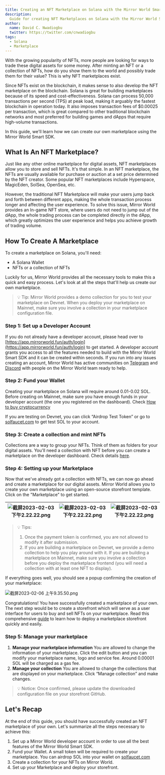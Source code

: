 ```yaml
---
title: Creating an NFT Marketplace on Solana with the Mirror World Smart SDK
description:
  Guide for creating NFT Marketplaces on Solana with the Mirror World Smart SDK
author:
  name: David C. Nwadiogbu
  twitter: https://twitter.com/cnwadiogbu
tags:
  - Solana
  - Marketplace
---
```


With the growing popularity of NFTs, more people are looking for ways to trade
these digital assets for some money. After minting an NFT or a collection of
NFTs, how do you show them to the world and possibly trade them for their value?
This is why NFT marketplaces exist.

Since NFTs exist on the blockchain, it makes sense to also develop the NFT
marketplace on the blockchain. Solana is great for building marketplaces because
of its speed and cost-effectiveness. Solana can process 50,000 transactions per
second (TPS) at peak load, making it arguably the fastest blockchain in
operation today. It also imposes transaction fees of $0.00025 per transaction,
which is great compared to other traditional blockchain networks and most
preferred for building games and dApps that require high-volume transactions.

In this guide, we'll learn how we can create our own marketplace using the
Mirror World Smart SDK.

## What Is An NFT Marketplace?

Just like any other online marketplace for digital assets, NFT marketplaces
allow you to store and sell NFTs. It's that simple. In an NFT marketplace, the
NFTs are usually available for purchase or auction at a set price determined by
the NFT creator. Some popular NFT marketplaces include Hyperspace, MagicEden,
SolSea, OpenSea, etc.

However, the traditional NFT Marketplace will make your users jump back and
forth between different apps, making the whole transaction process longer and
affecting the user experience. To solve this issue, Mirror World provides an
In-game NFT store, where users do not need to jump out of the dApp, the whole
trading process can be completed directly in the dApp, which greatly optimizes
the user experience and helps you achieve growth of trading volume.

## How To Create A Marketplace

To create a marketplace on Solana, you'll need:

- A Solana Wallet
- NFTs or a collection of NFTs

Luckily for us, Mirror World provides all the necessary tools to make this a
quick and easy process. Let's look at all the steps that'll help us create our
own marketplace.

> 💡 Tip: Mirror World provides a demo collection for you to test your
> marketplace on Devnet. When you deploy your marketplace on Mainnet, make sure
> you involve a collection in your marketplace configuration file.

### Step 1: Set up a Developer Account

If you do not already have a developer account, please head over to
[https://app.mirrorworld.fun/auth/login](https://app.mirrorworld.fun/auth/login)
to get started. A developer account grants you access to all the features needed
to build with the Mirror World Smart SDK and it can be created within seconds.
If you run into any issues creating an account, Mirror World has active
communities on [Telegram](https://mirrorworld.fun/telegram) and
[Discord](https://mirrorworld.fun/discord) with people on the Mirror World team
ready to help.

### Step 2: Fund your Wallet

Creating your marketplace on Solana will require around 0.01-0.02 SOL. Before
creating on Mainnet, make sure you have enough funds in your developer account
(the one you registered on the dashboard). Check
[How to buy cryptocurrency](https://docs.mirrorworld.fun/guides/how-to-buy-cryptocurrency)

If you are testing on Devnet, you can click “Airdrop Test Token” or go to
[solfaucet.com](https://solfaucet.com/) to get test SOL to your account.

### Step 3: Create a collection and mint NFTs

Collections are a way to group your NFTs. Think of them as folders for your
digital assets. You'll need a collection with NFT before you can create a
marketplace on the developer dashboard. Check details
[here](https://docs.mirrorworld.fun/guides/how-to-create-solana-nft-collection).

### Step 4: Setting up your Marketplace

Now that we've already got a collection with NFTs, we can now go ahead and
create a marketplace for our digital assets. Mirror World allows you to create
your own marketplace using an open-source storefront template. Click on the
"Marketplace" to get started.

| ![截屏2023-02-03下午2.22.22.png](/docs/images/tutorials/marketplace-1.png) | ![截屏2023-02-03下午2.22.22.png](/docs/images/tutorials/marketplace-2.png) | ![截屏2023-02-03下午2.22.22.png](/docs/images/tutorials/marketplace-3.png) |
| -------------------------------------------------------------------------- | -------------------------------------------------------------------------- | -------------------------------------------------------------------------- |

> 💡 Tips:
>
> 1. Once the payment token is confirmed, you are not allowed to modify it after
>    submission.
> 2. If you are building a marketplace on Devnet, we provide a demo collection
>    to help you play around with it. If you are building a marketplace on
>    Mainnet, make sure you involve a collection before you deploy the
>    marketplace frontend (you will need a collection with at least one NFT to
>    display).

If everything goes well, you should see a popup confirming the creation of your
marketplace:

![截屏2023-02-06 上午9.35.50.png](/docs/images/tutorials/marketplace-4.png)

Congratulations! You have successfully created a marketplace of your own. The
next step would be to create a storefront which will serve as a user interface
for users to buy and sell NFTs on your marketplace. Read this comprehensive
[guide](/guides/how-to-deploy-your-nft-marketplace-storefront) to learn how to
deploy a marketplace storefront quickly and easily.

### Step 5: Manage your marketplace

1. **Manage your marketplace information** You are allowed to change the
   information of your marketplace. Click the edit button and you can modify
   your marketplace name, logo and service fee. Around 0.00001 SOL will be
   charged as a gas fee.
2. **Manage your collection** You are allowed to change the collections that are
   displayed on your marketplace. Click “Manage collection” and make changes.

> 💡 Notice: Once confirmed, please update the downloaded configuration file on
> your storefront GitHub.

## Let's Recap

At the end of this guide, you should have successfully created an NFT
marketplace of your own. Let's summarize all the steps necessary to achieve
this:

1. Set up a Mirror World developer account in order to use all the best features
   of the Mirror World Smart SDK.
2. Fund your Wallet. A small token will be required to create your marketplace.
   You can airdrop SOL into your wallet on
   [solfaucet.com](https://solfaucet.com/)
3. Create a collection for your NFTs on Mirror World.
4. Set up your Marketplace and deploy your storefront.
